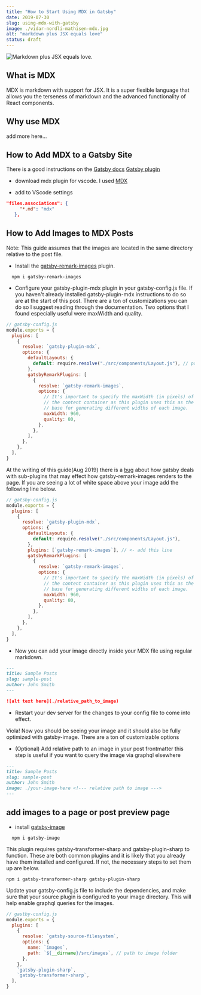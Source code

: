 ```yaml
---
title: "How to Start Using MDX in Gatsby"
date: 2019-07-30
slug: using-mdx-with-gatsby
image: ./vidar-nordli-mathisen-mdx.jpg
alt: "markdown plus JSX equals love"
status: draft
---
```


![Markdown plus JSX equals love.](./vidar-nordli-mathisen-mdx.jpg)

## What is MDX

MDX is markdown with support for JSX. It is a super flexible language that allows you the terseness of markdown and the advanced functionality of React components.

## Why use MDX

add more here...

## How to Add MDX to a Gatsby Site

There is a good instructions on the [Gatsby docs](https://www.gatsbyjs.org/docs/mdx/)
[Gatsby plugin](https://www.gatsbyjs.org/packages/gatsby-plugin-mdx/)

- download mdx plugin for vscode. I used [MDX](https://github.com/silvenon/vscode-mdx)

- add to VScode settings

```json
"files.associations": {
     "*.md": "mdx"
   },
```

## How to Add Images to MDX Posts

Note: This guide assumes that the images are located in the same directory relative to the post file.

- Install the [gatsby-remark-images](https://www.gatsbyjs.org/packages/gatsby-remark-images/) plugin.

```Shell
  npm i gatsby-remark-images
```

- Configure your gatsby-plugin-mdx plugin in your gatsby-config.js file. If you haven't already installed gatsby-plugin-mdx instructions to do so are at the start of this post. There are a ton of customizations you can do so I suggest reading through the documentation. Two options that I found especially useful were maxWidth and quality.

```js
// gatsby-config.js
module.exports = {
  plugins: [
    {
      resolve: `gatsby-plugin-mdx`,
      options: {
        defaultLayouts: {
          default: require.resolve("./src/components/Layout.js"), // path to layout template
        },
        gatsbyRemarkPlugins: [
          {
            resolve: `gatsby-remark-images`,
            options: {
              // It's important to specify the maxWidth (in pixels) of
              // the content container as this plugin uses this as the
              // base for generating different widths of each image.
              maxWidth: 960,
              quality: 80,
            },
          },
        ],
      },
    },
  ],
}
```

At the writing of this guide(Aug 2019) there is a [bug](https://github.com/gatsbyjs/gatsby/issues/15486) about how gatsby deals with sub-plugins that may effect how gatsby-remark-images renders to the page. If you are seeing a lot of white space above your image add the following line below.

```js
// gatsby-config.js
module.exports = {
  plugins: [
    {
      resolve: `gatsby-plugin-mdx`,
      options: {
        defaultLayouts: {
          default: require.resolve("./src/components/Layout.js"),
        },
        plugins: [`gatsby-remark-images`], // <- add this line
        gatsbyRemarkPlugins: [
          {
            resolve: `gatsby-remark-images`,
            options: {
              // It's important to specify the maxWidth (in pixels) of
              // the content container as this plugin uses this as the
              // base for generating different widths of each image.
              maxWidth: 960,
              quality: 80,
            },
          },
        ],
      },
    },
  ],
}
```

- Now you can add your image directly inside your MDX file using regular markdown.

```md
---
title: Sample Posts
slug: sample-post
author: John Smith
---

![alt text here](./relative_path_to_image)
```

- Restart your dev server for the changes to your config file to come into effect.

Viola! Now you should be seeing your image and it should also be fully optimized with gatsby-image. There are a ton of customizable options

- (Optional) Add relative path to an image in your post frontmatter this step is useful if you want to query the image via graphql elsewhere

```md
---
title: Sample Posts
slug: sample-post
author: John Smith
image: ./your-image-here <!--- relative path to image --->
---
```

## add images to a page or post preview page

- install [gatsby-image](https://www.gatsbyjs.org/packages/gatsby-image/?=gatsby-image)

```Shell
  npm i gatsby-image
```

This plugin requires gatsby-transformer-sharp and gatsby-plugin-sharp to function. These are both common plugins and it is likely that you already have them installed and configured. If not, the necessary steps to set them up are below.

```Shell
npm i gatsby-transformer-sharp gatsby-plugin-sharp
```

Update your gatsby-config.js file to include the dependencies, and make sure that your source plugin is configured to your image directory. This will help enable graphql queries for the images.

```js
// gastby-config.js
module.exports = {
  plugins: [
    {
      resolve: `gatsby-source-filesystem`,
      options: {
        name: `images`,
        path: `${__dirname}/src/images`, // path to image folder
      },
    },
    `gatsby-plugin-sharp`,
    `gatsby-transformer-sharp`,
  ],
}
```
